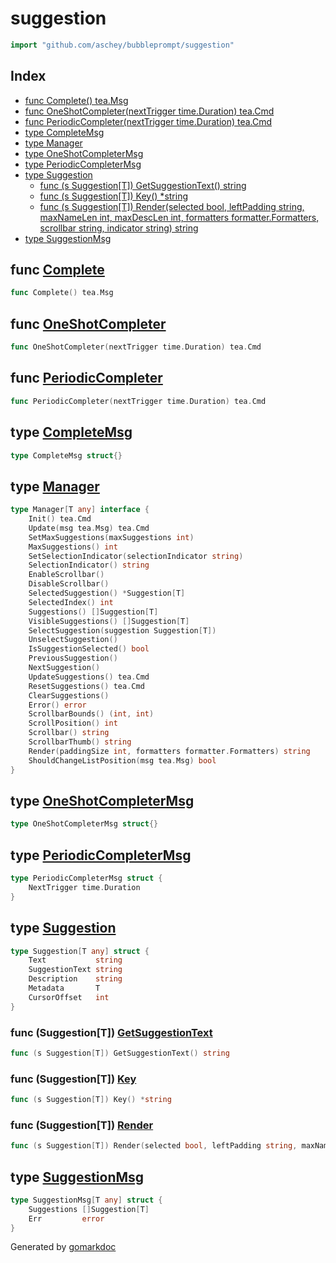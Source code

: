 <!-- Code generated by gomarkdoc. DO NOT EDIT -->

<div class="api">

# suggestion

```go
import "github.com/aschey/bubbleprompt/suggestion"
```

## Index

- [func Complete() tea.Msg](<#func-complete>)
- [func OneShotCompleter(nextTrigger time.Duration) tea.Cmd](<#func-oneshotcompleter>)
- [func PeriodicCompleter(nextTrigger time.Duration) tea.Cmd](<#func-periodiccompleter>)
- [type CompleteMsg](<#type-completemsg>)
- [type Manager](<#type-manager>)
- [type OneShotCompleterMsg](<#type-oneshotcompletermsg>)
- [type PeriodicCompleterMsg](<#type-periodiccompletermsg>)
- [type Suggestion](<#type-suggestion>)
  - [func \(s Suggestion\[T\]\) GetSuggestionText\(\) string](<#func-suggestiont-getsuggestiontext>)
  - [func \(s Suggestion\[T\]\) Key\(\) \*string](<#func-suggestiont-key>)
  - [func \(s Suggestion\[T\]\) Render\(selected bool, leftPadding string, maxNameLen int, maxDescLen int, formatters formatter.Formatters, scrollbar string, indicator string\) string](<#func-suggestiont-render>)
- [type SuggestionMsg](<#type-suggestionmsg>)


## func [Complete](<https://github.com/aschey/bubbleprompt/blob/main/suggestion/commands.go#L34>)

```go
func Complete() tea.Msg
```

## func [OneShotCompleter](<https://github.com/aschey/bubbleprompt/blob/main/suggestion/commands.go#L21>)

```go
func OneShotCompleter(nextTrigger time.Duration) tea.Cmd
```

## func [PeriodicCompleter](<https://github.com/aschey/bubbleprompt/blob/main/suggestion/commands.go#L15>)

```go
func PeriodicCompleter(nextTrigger time.Duration) tea.Cmd
```

## type [CompleteMsg](<https://github.com/aschey/bubbleprompt/blob/main/suggestion/commands.go#L27>)

```go
type CompleteMsg struct{}
```

## type [Manager](<https://github.com/aschey/bubbleprompt/blob/main/suggestion/manager.go#L8-L36>)

```go
type Manager[T any] interface {
    Init() tea.Cmd
    Update(msg tea.Msg) tea.Cmd
    SetMaxSuggestions(maxSuggestions int)
    MaxSuggestions() int
    SetSelectionIndicator(selectionIndicator string)
    SelectionIndicator() string
    EnableScrollbar()
    DisableScrollbar()
    SelectedSuggestion() *Suggestion[T]
    SelectedIndex() int
    Suggestions() []Suggestion[T]
    VisibleSuggestions() []Suggestion[T]
    SelectSuggestion(suggestion Suggestion[T])
    UnselectSuggestion()
    IsSuggestionSelected() bool
    PreviousSuggestion()
    NextSuggestion()
    UpdateSuggestions() tea.Cmd
    ResetSuggestions() tea.Cmd
    ClearSuggestions()
    Error() error
    ScrollbarBounds() (int, int)
    ScrollPosition() int
    Scrollbar() string
    ScrollbarThumb() string
    Render(paddingSize int, formatters formatter.Formatters) string
    ShouldChangeListPosition(msg tea.Msg) bool
}
```

## type [OneShotCompleterMsg](<https://github.com/aschey/bubbleprompt/blob/main/suggestion/commands.go#L13>)

```go
type OneShotCompleterMsg struct{}
```

## type [PeriodicCompleterMsg](<https://github.com/aschey/bubbleprompt/blob/main/suggestion/commands.go#L9-L11>)

```go
type PeriodicCompleterMsg struct {
    NextTrigger time.Duration
}
```

## type [Suggestion](<https://github.com/aschey/bubbleprompt/blob/main/suggestion/suggestion.go#L11-L17>)

```go
type Suggestion[T any] struct {
    Text           string
    SuggestionText string
    Description    string
    Metadata       T
    CursorOffset   int
}
```

### func \(Suggestion\[T\]\) [GetSuggestionText](<https://github.com/aschey/bubbleprompt/blob/main/suggestion/suggestion.go#L19>)

```go
func (s Suggestion[T]) GetSuggestionText() string
```

### func \(Suggestion\[T\]\) [Key](<https://github.com/aschey/bubbleprompt/blob/main/suggestion/suggestion.go#L41>)

```go
func (s Suggestion[T]) Key() *string
```

### func \(Suggestion\[T\]\) [Render](<https://github.com/aschey/bubbleprompt/blob/main/suggestion/suggestion.go#L26>)

```go
func (s Suggestion[T]) Render(selected bool, leftPadding string, maxNameLen int, maxDescLen int, formatters formatter.Formatters, scrollbar string, indicator string) string
```

## type [SuggestionMsg](<https://github.com/aschey/bubbleprompt/blob/main/suggestion/commands.go#L29-L32>)

```go
type SuggestionMsg[T any] struct {
    Suggestions []Suggestion[T]
    Err         error
}
```

</div>

Generated by [gomarkdoc](<https://github.com/princjef/gomarkdoc>)
